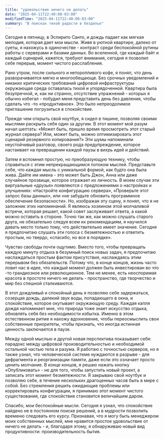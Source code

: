 ```yaml
---
title: "удовольствие ничего не делать"
date: "2025-04-11T22:40:00-03:00"
modifiedTime: "2025-04-11T22:40:00-03:00"
summary: "В поисках тихой радости в безделье"
---
```


Сегодня в пятницу, в Эспирито Санто, и дождь падает как мягкая мелодия, которая дает мои мысли. Живя в уютной квартире, далеко от суеты, я нахожусь в одиночестве - контраст среди беспокойной рутины работы с серверами и базами данных. Во вселенной, где каждый байт и каждый сценарий, кажется, требуют внимания, сегодня я позволил себе перерыв, момент чистого расслабления.

Рано утром, после сильного и неторопливого кофе, я понял, что день разворачивается мягко и многообещающе. Без срочных уведомлений и никаких критических требований цифровой инфраструктуры окружающая среда оставалась тихой и упорядоченной. Квартира была безупречной, и, как ни странно, отсутствие упражнений - которых я обычно избегал - побудил меня представить день без давления, чтобы сделать что -то «продуктивное». Это было непреодолимое приглашение погрузиться в спокойствие.

Прежде чем открыть свой ноутбук, я сидел в тишине, позволяя своими мыслями раскрыть себя один за другим. В этот момент мой разум начал шептать: «Может быть, пришло время просмотреть этот старый журнал сервера? Или, может быть, можно оптимизировать этот сценарий резервного копирования?» Эти шумы напоминали неустойчивый разговор, своего рода предупреждение, которое настаивает на превращении каждой паузы в вихрь идей и действий.

Затем я вспомнил простую, но преобразующую технику, чтобы справиться с этим непрекращающимся потоком мыслей. Представьте себе, что каждая мысль с уникальной формой, как будто она была жива. Дайте им имена - это может быть Джон, Анна или даже случайное прозвище, которое отражает их личность. В моем случае эти виртуальные «друзья» появляются с предложениями о настройках и улучшениях: «Настройте конфигурацию сервера», «Проверьте этот запрос базы данных», или «не забудьте обновить программное обеспечение безопасности».
Но, изображая эту сцену, я понял, что я не заложник этих напоминаний. Я являюсь хозяином этой молчаливой встречи, которая решает, какой совет заслуживает ответа, а какой можно оставить в стороне. Точно так же, как можно слушать старого друга, не обязательно следуя всем их рекомендациям, я научился давать место только тому, что действительно имеет значение. Сегодня я предпочитаю слушать эти голоса с безмятежностью и ответить простым, но твердо, «спасибо, но все в порядке».

Чувство свободы почти ощутимо. Вместо того, чтобы превращать каждую минуту отдыха в безумный поиск новых задач, я предпочитаю наслаждаться простым фактом присутствия, наслаждаясь этим перерывом без обязательств. Потому что, в конце концов, жизнь часто ловит нас в идее, что каждый момент должен быть инвестирован во что -то грандиозное или революционное. Тем не менее, есть неоспоримая красота в простоте ничего не делать - пространство, где творчество и мир без спешной сталкиваются.

В этот дождливый и спокойный день я позволяю себе задержаться, созерцая дождь, далекий звук воды, попадающего в окна, и спокойствие, которое окутывает окружающую среду. Каждая капля дождя напоминает мне, что природа тоже знает искусство отдыха, обновлять себя без необходимости избытка. Именно в этом естественном ритме я нахожу вдохновение, чтобы переосмыслить свои собственные приоритеты, чтобы признать, что иногда истинная ценность заключается в паузе.

Между одной мыслью и другой новая перспектива показывает себя: парадокс между цифровой производительностью и необходимой остальной частью тела и разума. Я работаю с точностью серверов, но я также узнал, что человеческой системе нуждаются в разрыве - для дефрагмента и реорганизации памяти, даже если это означает просто ценить молчание.
В конце концов, я решаю нажать кнопку «Опубликовать» - не для того, чтобы запустить новый проект, а записать этот момент безмятежности. Я закрываю свой ноутбук и позволяю себе, в течение нескольких драгоценных часов быть в мире с собой. Без стремления решить ожидающие проблемы или корректировать конфигурации, я принимаю этот момент чистого существования, где спокойствие становится величайшим даром.

Спасибо, мои беспокойные мысли. Сегодня я узнал, что спокойствие найдено не в постоянном поиске решений, а в мудрости позволить временю следовать его курсу. Признавая, что я могу быть менеджером моих собственных мыслей, мне нравится простое удовольствие от ничего не делать - и, благодаря этому, я обнаруживаю новый вид продуктивности: производительность бытия.